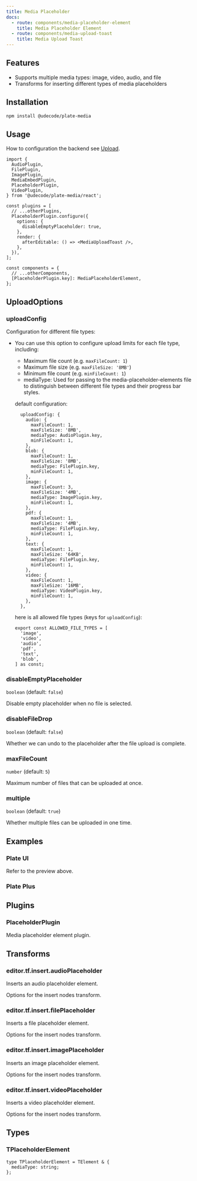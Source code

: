 ```yaml
---
title: Media Placeholder
docs:
  - route: components/media-placeholder-element
    title: Media Placeholder Element
  - route: components/media-upload-toast
    title: Media Upload Toast
---
```


<PackageInfo>

## Features

- Supports multiple media types: image, video, audio, and file
- Transforms for inserting different types of media placeholders

</PackageInfo>

## Installation

```bash
npm install @udecode/plate-media
```

## Usage
How to configuration the backend see [Upload](/docs/upload).

```tsx
import {
  AudioPlugin,
  FilePlugin,
  ImagePlugin,
  MediaEmbedPlugin,
  PlaceholderPlugin,
  VideoPlugin,
} from '@udecode/plate-media/react';
```

```tsx
const plugins = [
  // ...otherPlugins,
  PlaceholderPlugin.configure({
    options: {
      disableEmptyPlaceholder: true,
    },
    render: {
      afterEditable: () => <MediaUploadToast />,
    },
  }),
];
```

```tsx
const components = {
  // ...otherComponents,
  [PlaceholderPlugin.key]: MediaPlaceholderElement,
};
```


## UploadOptions

### uploadConfig

Configuration for different file types:

- You can use this option to configure upload limits for each file type, including:

  - Maximum file count (e.g. `maxFileCount: 1`)
  - Maximum file size (e.g. `maxFileSize: '8MB'`)
  - Minimum file count (e.g. `minFileCount: 1`)
  - mediaType: Used for passing to the media-placeholder-elements file to distinguish between different file types and their progress bar styles.

  default configuration:

  ```tsx
    uploadConfig: {
      audio: {
        maxFileCount: 1,
        maxFileSize: '8MB',
        mediaType: AudioPlugin.key,
        minFileCount: 1,
      },
      blob: {
        maxFileCount: 1,
        maxFileSize: '8MB',
        mediaType: FilePlugin.key,
        minFileCount: 1,
      },
      image: {
        maxFileCount: 3,
        maxFileSize: '4MB',
        mediaType: ImagePlugin.key,
        minFileCount: 1,
      },
      pdf: {
        maxFileCount: 1,
        maxFileSize: '4MB',
        mediaType: FilePlugin.key,
        minFileCount: 1,
      },
      text: {
        maxFileCount: 1,
        maxFileSize: '64KB',
        mediaType: FilePlugin.key,
        minFileCount: 1,
      },
      video: {
        maxFileCount: 1,
        maxFileSize: '16MB',
        mediaType: VideoPlugin.key,
        minFileCount: 1,
      },
    },
  ```

  here is all allowed file types (keys for `uploadConfig`):

  ```tsx
  export const ALLOWED_FILE_TYPES = [
    'image',
    'video',
    'audio',
    'pdf',
    'text',
    'blob',
  ] as const;
  ```

### disableEmptyPlaceholder

`boolean` (default: `false`)

Disable empty placeholder when no file is selected.

### disableFileDrop

`boolean` (default: `false`)

Whether we can undo to the placeholder after the file upload is complete.

### maxFileCount

`number` (default: `5`)

Maximum number of files that can be uploaded at once.

### multiple

`boolean` (default: `true`)

Whether multiple files can be uploaded in one time.

## Examples

<ComponentPreview name="playground-demo" id="mediaPlaceholder" />

### Plate UI

Refer to the preview above.

### Plate Plus

<ComponentPreviewPro name="upload-pro" />

## Plugins

### PlaceholderPlugin

Media placeholder element plugin.

## Transforms

### editor.tf.insert.audioPlaceholder

Inserts an audio placeholder element.

<APIParameters>
  <APIItem name="options" type="InsertNodesOptions">
    Options for the insert nodes transform.
  </APIItem>
</APIParameters>

### editor.tf.insert.filePlaceholder

Inserts a file placeholder element.

<APIParameters>
  <APIItem name="options" type="InsertNodesOptions">
    Options for the insert nodes transform.
  </APIItem>
</APIParameters>

### editor.tf.insert.imagePlaceholder

Inserts an image placeholder element.

<APIParameters>
  <APIItem name="options" type="InsertNodesOptions">
    Options for the insert nodes transform.
  </APIItem>
</APIParameters>

### editor.tf.insert.videoPlaceholder

Inserts a video placeholder element.

<APIParameters>
  <APIItem name="options" type="InsertNodesOptions">
    Options for the insert nodes transform.
  </APIItem>
</APIParameters>

## Types

### TPlaceholderElement

```tsx
type TPlaceholderElement = TElement & {
  mediaType: string;
};
```
